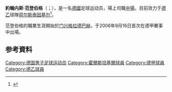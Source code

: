 {{noteTA
|G1=Football
|G2=UEFA
|G3=德甲
|1=zh-hans:约翰内斯;zh-hant:約尼斯;
}}

{{Infobox football biography
| name = 约翰内斯·范登伯格<br>''Johannes van den Bergh''
| fullname = 约翰内斯·范登伯格<br>''Johannes van den Bergh''
| image = JohannesvandenBergh.jpg
| caption = 2019年，为[[荷尔斯泰因基尔|荷尔斯泰因基尔]]比赛时的范登伯格
| birth_date = {{birth date and age|1986|11|21|df=y}} 
| birth_place = {{FRG}}[[菲尔森|菲尔森]]
| height = 1.83 m
| currentclub = [[荷尔斯泰因基尔|荷尔斯泰因基尔]]
| clubnumber = 15
| position = [[后卫_(足球)|左后卫]]
| youthyears1 = 1993–1996
| youthclubs1 = 瓦尔德尼尔SC
| youthyears2 = 1996–2001
| youthclubs2 = [[拜耳勒沃库森|勒沃库森]]
| youthyears3 = 2001–2005
| youthclubs3 = [[普鲁士门兴格拉德巴赫|门兴格拉德巴赫]]
| years1 = 2006–2009
| clubs1 = {{le|普鲁士门兴格拉德巴赫二队|Borussia Mönchengladbach II|门兴格拉德巴赫预备队}}
| caps1 = 43
| goals1 = 5
| years2 = 2006–2009
| clubs2 = [[普鲁士门兴格拉德巴赫|门兴格拉德巴赫]]
| caps2 = 16
| goals2 = 1
| years3 = 2009–2013
| clubs3 = [[杜塞尔多夫足球俱乐部|杜塞尔多夫]]
| caps3 = 124
| goals3 = 0
| years4 = 2013–2016
| clubs4 = [[柏林赫塔足球俱乐部|柏林赫塔]]
| caps4 = 45
| goals4 = 0
| years5 = 2014–2016
| clubs5 = {{le|柏林赫塔足球俱乐部二队|Hertha BSC II|柏林赫塔预备队}}
| caps5 = 1
| goals5 = 0
| years6 = 2016–2017
| clubs6 = [[赫塔菲足球俱乐部|赫塔菲]]
| caps6 = 5
| goals6 = 0
| years7 = 2017
| clubs7 = → [[菲尔特体育俱乐部|菲尔特]]（外租）
| caps7 = 10
| goals7 = 0
| years8 = 2017–
| clubs8 = [[荷尔斯泰因基尔|荷尔斯泰因基尔]]
| caps8 = 85
| goals8 = 0
| club-update = 2020年7月29日
}}

'''約翰内斯·范登伯格'''（{{lang-de|Johannes van den Bergh}}；{{bd|1986年|11月21日}}），是一名[[德國|德國]]足球运动员，場上司職[[中場|中場]]，目前效力于[[德国足球乙级联赛|德乙]]球隊[[荷尔斯泰因基尔|荷尔斯泰因基尔]]<ref>{{cite web|url=http://www.kicker.de/news/fussball/2bundesliga/vereine/2013-14/38482/vereinsspieler_johannes-van-den-bergh.html|title=J.范登伯格|language=de|publisher=kicker.de|accessdate=2015年6月10日|archive-date=2018年7月29日|archive-url=https://web.archive.org/web/20180729153456/http://www.kicker.de/news/fussball/2bundesliga/vereine/2013-14/38482/vereinsspieler_johannes-van-den-bergh.html|dead-url=no}}</ref>。

范登伯格的職業生涯開始於[[門興格拉德巴赫足球俱樂部|门兴格拉德巴赫]]，于2006年9月16日首次在德甲賽事中出場。

==参考資料==
{{Reflist}}

{{荷尔斯泰因基尔球员名单}}

{{DEFAULTSORT: Bergh, Johannes van den}}
[[Category:德国男子足球运动员|Category:德国男子足球运动员]]
[[Category:霍爾斯坦基爾球員|Category:霍爾斯坦基爾球員]]
[[Category:德甲球員|Category:德甲球員]]
[[Category:德乙球員|Category:德乙球員]]